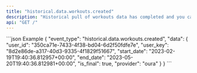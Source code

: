 ```yaml
---
title: "historical.data.workouts.created"
description: "Historical pull of workouts data has completed and you can now pull data for this resource."
api: "GET /"
---
```

<ResponseField name="event_type" type="string | null" required="False" default="historical.data.workouts.created">

</ResponseField>
<ResponseField name="data" type="HistoricalWebhookPayload">

<Expandable title="HistoricalWebhookPayload" defaultOpen="true">
<ResponseField name="user_id" type="string" required="True">

</ResponseField>
<ResponseField name="user_key" type="string" required="True">

</ResponseField>
<ResponseField name="start_date" type="string" required="True">

</ResponseField>
<ResponseField name="end_date" type="string" required="True">

</ResponseField>
<ResponseField name="is_final" type="boolean" required="True">

</ResponseField>
<ResponseField name="provider" type="string" required="True">

</ResponseField>
</Expandable>
</ResponseField>
<ResponseExample>
```json Example
{
  "event_type": "historical.data.workouts.created",
  "data": {
    "user_id": "350ca71e-7433-4f38-bd04-6d2f50fdfe7e",
    "user_key": "8d2e86de-a317-40d3-9335-4f1829f51667",
    "start_date": "2023-02-19T19:40:36.812957+00:00",
    "end_date": "2023-05-20T19:40:36.812981+00:00",
    "is_final": true,
    "provider": "oura"
  }
}
```
</ResponseExample>
